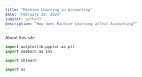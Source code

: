 ```yaml
---
title: "Machine Learning in Accounting"
date: "February 20, 2024" 
jupyter: python3
description: "How does Machine Learning affect Accounting?"
---
```


About this site

```python
import matplotlib.pyplot as plt 
import seaborn as sns

import sklearn
```

```python
import os
```

